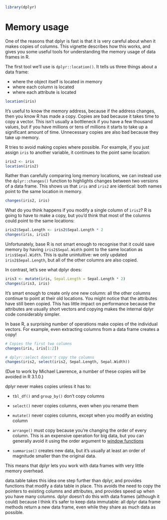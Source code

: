 <!--
%\VignetteEngine{knitr}
%\VignetteIndexEntry{Memory usage}
-->

```r
library(dplyr)
```

# Memory usage

One of the reasons that dplyr is fast is that it is very careful about when it makes copies of columns. This vignette describes how this works, and gives you some useful tools for understanding the memory usage of data frames in R.

The first tool we'll use is `dplyr::location()`. It tells us three things about a data frame:

* where the object itself is located in memory
* where each column is located
* where each attribute is located

```r
location(iris)
```

It's useful to know the memory address, because if the address changes, then you know R has made a copy. Copies are bad because it takes time to copy a vector. This isn't usually a bottleneck if you have a few thousand values, but if you have millions or tens of millions it starts to take up a significant amount of time. Unnecessary copies are also bad because they take up memory.

R tries to avoid making copies where possible. For example, if you just assign `iris` to another variable, it continues to the point same location:

```r
iris2 <- iris
location(iris2)
```

Rather than carefully comparing long memory locations, we can instead use the `dplyr::changes()` function to highlights changes between two versions of a data frame. This shows us that `iris` and `iris2` are identical: both names point to the same location in memory.

```r
changes(iris2, iris)
```

What do you think happens if you modify a single column of `iris2`? R is going to have to make a copy, but you'd think that most of the columns could point to the same locations:

```r
iris2$Sepal.Length <- iris2$Sepal.Length * 2
changes(iris, iris2)
```

Unfortunately, base R is not smart enough to recognise that it could save memory by having `iris2$Sepal.Width` point to the same location as `iris$Sepal.Width`. This is quite unintuitive: we only updated `iris2$Sepal.Length`, but all of the other columns are also copied.

In contrast, let's see what dplyr does:

```r
iris3 <- mutate(iris, Sepal.Length = Sepal.Length * 2)
changes(iris3, iris)
```

It's smart enough to create only one new column: all the other columns continue to point at their old locations. You might notice that the attributes have still been copied. This has little impact on performance because the attributes are usually short vectors and copying makes the internal dplyr code considerably simpler.

In base R, a surprising number of operations make copies of the individual vectors. For example, even extracting columns from a data frame creates a copy!

```r
# Copies the first two columns
changes(iris, iris[1:2])

# dplyr::select doesn't copy the columns
changes(iris2, select(iris2, Sepal.Length, Sepal.Width))
```

(Due to work by Michael Lawrence, a number of these copies will be avoided in R 3.1.0.)

dplyr never makes copies unless it has to:

* `tbl_df()` and `group_by()` don't copy columns

* `select()` never copies columns, even when you rename them

* `mutate()` never copies columns, except when you modify an existing column

* `arrange()` must copy because you're changing the order of every column.
  This is an expensive operation for big data, but you can generally avoid
  it using the order argument to [window functions](window-functions.html)

* `summarise()` creates new data, but it's usually at least an order of
  magnitude smaller than the original data.

This means that dplyr lets you work with data frames with very little memory overhead.

data.table takes this idea one step further than dplyr, and provides functions that modify a data table in place. This avoids the need to copy the pointers to existing columns and attributes, and provides speed up when you have many columns. dplyr doesn't do this with data frames (although it could) because I think it's safer to keep data immutable: all dplyr data frame methods return a new data frame, even while they share as much data as possible.
